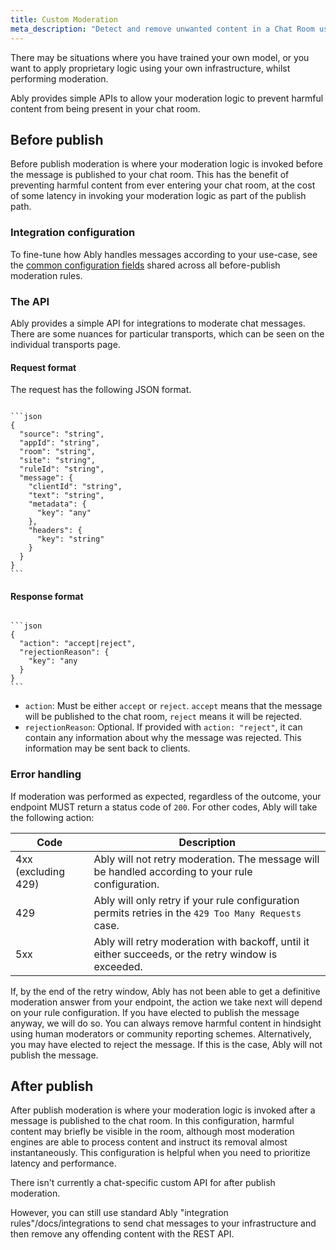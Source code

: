 ```yaml
---
title: Custom Moderation
meta_description: "Detect and remove unwanted content in a Chat Room using a custom provider"
---
```


There may be situations where you have trained your own model, or you want to apply proprietary logic using your own infrastructure, whilst performing moderation.

Ably provides simple APIs to allow your moderation logic to prevent harmful content from being present in your chat room.

## Before publish <a id="beforepublish"/>

Before publish moderation is where your moderation logic is invoked before the message is published to your chat room. This has the benefit of preventing harmful content from ever entering your chat room, at the cost of some latency in invoking your moderation logic as part of the publish path.

### Integration configuration <a id="configuration"/>

To fine-tune how Ably handles messages according to your use-case, see the [common configuration fields](/docs/chat/moderation#common-config) shared across all before-publish moderation rules.

### The API <a id="api"/>

Ably provides a simple API for integrations to moderate chat messages. There are some nuances for particular transports, which can be seen on the individual transports page.

#### Request format <a id="request"/>

The request has the following JSON format.

<Code>
```json
{
  "source": "string",
  "appId": "string",
  "room": "string",
  "site": "string",
  "ruleId": "string",
  "message": {
    "clientId": "string",
    "text": "string",
    "metadata": {
      "key": "any"
    },
    "headers": {
      "key": "string"
    }
  }
}
```
</Code>

#### Response format <a id="response"/>

<Code>
```json
{
  "action": "accept|reject",
  "rejectionReason": {
    "key": "any
  }
}
```
</Code>

* `action`: Must be either `accept` or `reject`. `accept` means that the message will be published to the chat room, `reject` means it will be rejected.
* `rejectionReason`: Optional. If provided with `action: "reject"`, it can contain any information about why the message was rejected. This information may be sent back to clients.

### Error handling <a id="error"/>

If moderation was performed as expected, regardless of the outcome, your endpoint MUST return a status code of `200`. For other codes, Ably will take the following action:

| Code | Description |
| ---- | ----------- |
| 4xx (excluding 429) | Ably will not retry moderation. The message will be handled according to your rule configuration. |
| 429 | Ably will only retry if your rule configuration permits retries in the `429 Too Many Requests` case. |
| 5xx | Ably will retry moderation with backoff, until it either succeeds, or the retry window is exceeded. |

If, by the end of the retry window, Ably has not been able to get a definitive moderation answer from your endpoint, the action we take next will depend on your rule configuration. If you have elected to publish the message anyway, we will do so. You can always remove harmful content in hindsight using human moderators or community reporting schemes. Alternatively, you may have elected to reject the message. If this is the case, Ably will not publish the message.

## After publish <a id="after-publish"/>

After publish moderation is where your moderation logic is invoked after a message is published to the chat room. In this configuration, harmful content may briefly be visible in the room, although most moderation engines are able to process content and instruct its removal almost instantaneously. This configuration is helpful when you need to prioritize latency and performance.

There isn't currently a chat-specific custom API for after publish moderation.

However, you can still use standard Ably "integration rules"/docs/integrations to send chat messages to your infrastructure and then remove any offending content with the REST API.
